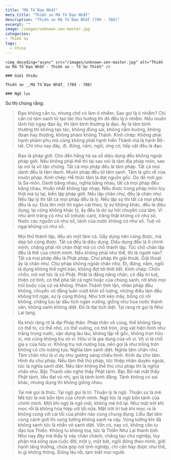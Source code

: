 ```yaml
---
title: "Mã Tổ Đạo Nhất"
meta_title: "Thiền sư Mã Tổ Đạo Nhất"
description: "Thiền sư Mã Tổ Đạo Nhất (709 - 788)"
excerpt: ""
image: /images/unknown-zen-master.jpg
categories:
- Thiền sư
tags:
  - China
---
```


<div className="grid xl:grid-cols-8 lg:grid-cols-8 md:grid-cols-2 sm:grid-cols-2 xs:grid-cols-1 gap-8 bg-body dark:bg-darkmode-body">

  <div className="lg:col-span-3 md:col-span-1">

    <img decoding="async" src="/images/unknown-zen-master.jpg" alt="Thiền sư Mã Tổ Đạo Nhất - Thiền sư - Tổ Sư Thiền" />

    ### Giới thiệu

    Thiền sư __Mã Tổ Đạo Nhất_ (709 - 788)

</div>

<div className="lg:col-span-5 md:col-span-1">

    ### Ngữ lục

Sư thị chúng rằng:

> Đạo không cần tu, nhưng chớ có làm ô nhiễm. Sao gọi là ô nhiễm? Chỉ cần có tâm sanh tử tạo tác thú hướng thì đó đều là ô nhiễm.
> Nếu muốn lãnh hội ngay đạo ấy, thì tâm bình thường là đạo.
> Ấy là tâm bình thường thì không tạo tác, không đúng sai, không nắm buông, không đoạn hay thường, không phàm không Thánh.
> Kinh chép: Không phải hạnh phàm phu mà cũng không phải hạnh hiền Thánh mà là hạnh Bồ-tát.
> Chỉ như nay đây, đi, đứng, nằm, ngồi, ứng cơ, tiếp vật đều là đạo.

> Đạo là pháp giới. Cho đến hằng hà sa số diệu dụng đều không ngoài pháp giới. Nếu không phải thế thì tại sao nói là tâm địa pháp môn, sao lại nói là vô tận chứng.
> Tất cả mọi pháp đều là tâm pháp. Tất cả mọi danh đều là tâm danh. Muôn pháp đều từ tâm sanh.
> Tâm là gốc rễ của muôn pháp. Kinh chép: Hễ thức tâm là đạt nguồn gốc. Do đó mới gọi là Sa-môn.
> Danh bằng nhau, nghĩa bằng nhau, tất cả mọi pháp đều bằng nhau, thuần nhất không tạp nhạp.
> Nếu được trong pháp môn tùy thời mà tự tại, kiến lập pháp giới. Nếu lập chân như, đều là chân như.
> Nếu lập lý thì tất cả mọi pháp đều là lý.
> Nếu lập sự thì tất cả mọi pháp đều là sự. Đưa lên một thì ngàn cái theo, lý sự không khác, đều là diệu dụng, lại cũng không khác lý, ấy đều là do sự hồi chuyển của tâm.
> Ví như ánh trăng có như số (nhược can), trăng thật không có như số. Nước các nguồn có như số, tánh của nước không có như số.
> Tuệ vô ngại không có như số.

> Mọi thứ thành lập, đều do một tâm cả. Gầy dựng nên cũng được, mà dẹp bỏ cũng được.
> Tất cả đều là diệu dụng. Diệu dụng đều là ở chính mình, chẳng phải rời chân thật mà có chỗ thành lập. Tức chỗ chân lập đều là thể của chính mình.
> Nếu không phải như thế, thì là người nào? Tất cả mọi pháp đều là Phật pháp. Chư pháp thì giải thoát. Giải thoát ấy là chân như. Chư pháp không ngoài chân như.
> Đi, đứng, nằm, ngồi là dụng không thể nghĩ bàn, không đợi tới thời tiết. Kinh chép: Chốn chốn, nơi nơi tức là có Phật.
> Phật là đấng năng nhân, có đầy trí tuệ, thiện cơ tình, có thể phá tất cả nghi hoặc của chúng sanh, rời khỏi mọi trói buộc của có và không.
> Phàm Thánh tình tận, nhân pháp đều không, chuyển vô đẳng luân vượt khỏi số lượng, những điều làm đều không trở ngại, sự lý cùng thông.
> Như trời kéo mây, bỗng có rồi không, chẳng lưu lại dấu tích ngăn vướng, giống như họa nước thành văn, không sanh không diệt. Đó là đại tịch diệt.
> Tại ràng rịt gọi là Như Lai tạng.

> Ra khỏi ràng rịt là đại Pháp thân.
> Pháp thân vô cùng, thể không tăng có thể to, có thể nhỏ, có thể vuông, có thể tròn, ứng vật hiện hình như trăng trong nước, vận dụng làu làu, không lập rễ gốc, không trọn hữu vi, mà cũng không trụ vô vi.
> Hữu vi là gia dụng của vô vi. Vô vi là chỗ gia y của hữu vi. Không trụ nơi nương tựa, nên gọi là như trống trơn không có chi nương tựa. Nghĩa tâm sanh diệt.
> Nghĩa tâm chân như. Tâm chân như là ví dụ như gương sáng chiếu hình. Kính dụ cho tâm.
> Hình dụ chư pháp. Nếu tâm thể thủ pháp, tức thiệp nhân duyên ngoài, tức là nghĩa sanh diệt. Nếu tâm không thể thủ chư pháp thì là nghĩa chân như.
> Bậc Thanh văn nghe thấy Phật tánh. Bậc Bồ-tát mắt thấy Phật tánh, liễu đạt vô nhị, gọi là tánh bình đẳng. Tánh không có sai khác, nhưng dụng thì không giống nhau.

> Tại mê gọi là thức. Tại ngộ gọi là trí. Thuận lý là ngộ. Thuận sự là mê. Mê tức là mê bổn tâm của chính mình.
> Ngộ tức là ngộ bổn tánh của chính mình. Một khi ngộ là ngộ mãi, không mê trở lại. Như mặt trời khi mọc rồi là không hòa hiệp với tối nữa.
> Mặt trời trí tuệ khi mọc ra là không cùng với cái tối của phiền não cùng chung đụng. Liễu đạt tâm cùng cảnh giới thì vọng tưởng không sanh ra vậy.
> Vọng tưởng khi đã không sanh tức là nhẫn vô sanh diệt. Vốn có, nay có, không cần tu đạo tọa Thiền. Không tu không tọa, tức là Thiền Như Lai thanh tịnh.
> Như nay đây mà thấy lý này chân chánh, chẳng tạo chư nghiệp, tùy phận mà sống qua cuộc đời, một y, một bát, ngồi đứng theo mình, giới hạnh tăng trưởng, chứa góp nơi tịnh nghiệp, chỉ cần hay được như thế, lo gì không thông. Đứng lâu rồi, tạm biệt mọi người.

</div>

</div>
